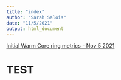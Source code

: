 ---
title: "index"
author: "Sarah Salois"
date: "11/5/2021"
output: html_document
---

<!-- ADD LINKS BELOW, note, using the RMD link syntax will open the presentation in the same tab, which is annoying. Use the html with the "_blank" to fix that behavior -->
 

<a href="https://khyde.github.io/SquidSquad/calc_dist_to_wcr.html" target="_blank"> Initial Warm Core ring metrics - Nov 5 2021 </a>


# TEST